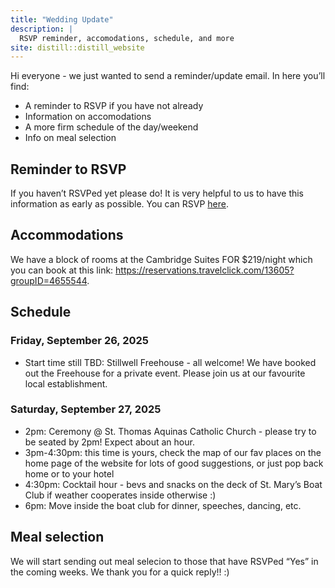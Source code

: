 ```yaml
---
title: "Wedding Update"
description: |
  RSVP reminder, accomodations, schedule, and more
site: distill::distill_website
---
```


Hi everyone - we just wanted to send a reminder/update email. In here you'll find:

- A reminder to RSVP if you have not already
- Information on accomodations
- A more firm schedule of the day/weekend
- Info on meal selection

## Reminder to RSVP

If you haven't RSVPed yet please do! It is very helpful to us to have this information as early as possible. You can RSVP [here](rsvp.html).

## Accommodations

We have a block of rooms at the Cambridge Suites FOR $219/night which you can book at this link: [https://reservations.travelclick.com/13605?groupID=4655544](https://reservations.travelclick.com/13605?groupID=4655544).

## Schedule

### Friday, September 26, 2025

- Start time still TBD: Stillwell Freehouse - all welcome! We have booked out the Freehouse for a private event. Please join us at our favourite local establishment. 

### Saturday, September 27, 2025

- 2pm: Ceremony @ St. Thomas Aquinas Catholic Church - please try to be seated by 2pm! Expect about an hour. 
- 3pm-4:30pm: this time is yours, check the map of our fav places on the home page of the website for lots of good suggestions, or just pop back home or to your hotel
- 4:30pm: Cocktail hour - bevs and snacks on the deck of St. Mary's Boat Club if weather cooperates inside otherwise :)
- 6pm: Move inside the boat club for dinner, speeches, dancing, etc. 

## Meal selection

We will start sending out meal selecion to those that have RSVPed "Yes" in the coming weeks. We thank you for a quick reply!! :)